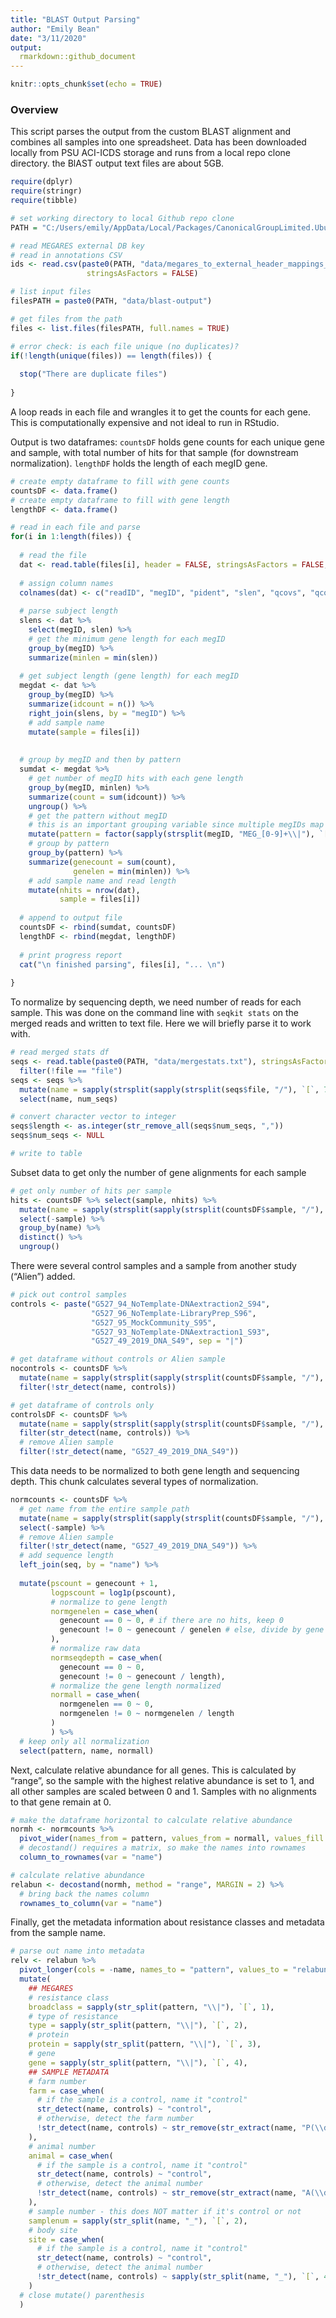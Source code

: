 ```yaml
---
title: "BLAST Output Parsing"
author: "Emily Bean"
date: "3/11/2020"
output: 
  rmarkdown::github_document
---
```


```r
knitr::opts_chunk$set(echo = TRUE)
```

### Overview

This script parses the output from the custom BLAST alignment and combines all samples into one spreadsheet. Data has been downloaded locally from PSU ACI-ICDS storage and runs from a local repo clone directory. the BlAST output text files are about 5GB.

```r

require(dplyr)
require(stringr)
require(tibble)

# set working directory to local Github repo clone
PATH = "C:/Users/emily/AppData/Local/Packages/CanonicalGroupLimited.UbuntuonWindows_79rhkp1fndgsc/LocalState/rootfs/home/emily/blasted"

# read MEGARES external DB key
# read in annotations CSV
ids <- read.csv(paste0(PATH, "data/megares_to_external_header_mappings_v2.00.csv"),
                 stringsAsFactors = FALSE)

# list input files
filesPATH = paste0(PATH, "data/blast-output")

# get files from the path 
files <- list.files(filesPATH, full.names = TRUE)

# error check: is each file unique (no duplicates)?
if(!length(unique(files)) == length(files)) {
  
  stop("There are duplicate files")
  
}
```


A loop reads in each file and wrangles it to get the counts for each gene. This is computationally expensive and not ideal to run in RStudio.

Output is two dataframes: `countsDF` holds gene counts for each unique gene and sample, with total number of hits for that sample (for downstream normalization). `lengthDF` holds the length of each megID gene. 

```r

# create empty dataframe to fill with gene counts
countsDF <- data.frame()
# create empty dataframe to fill with gene length
lengthDF <- data.frame()

# read in each file and parse
for(i in 1:length(files)) {
  
  # read the file
  dat <- read.table(files[i], header = FALSE, stringsAsFactors = FALSE, sep = "\t")
  
  # assign column names
  colnames(dat) <- c("readID", "megID", "pident", "slen", "qcovs", "qcovhsp", "qcovus")
  
  # parse subject length
  slens <- dat %>% 
    select(megID, slen) %>% 
    # get the minimum gene length for each megID
    group_by(megID) %>% 
    summarize(minlen = min(slen))
  
  # get subject length (gene length) for each megID
  megdat <- dat %>% 
    group_by(megID) %>% 
    summarize(idcount = n()) %>% 
    right_join(slens, by = "megID") %>% 
    # add sample name
    mutate(sample = files[i])
  
  
  # group by megID and then by pattern
  sumdat <- megdat %>% 
    # get number of megID hits with each gene length
    group_by(megID, minlen) %>% 
    summarize(count = sum(idcount)) %>% 
    ungroup() %>% 
    # get the pattern without megID
    # this is an important grouping variable since multiple megIDs map to a single gene
    mutate(pattern = factor(sapply(strsplit(megID, "MEG_[0-9]+\\|"), `[`, 2))) %>% 
    # group by pattern
    group_by(pattern) %>% 
    summarize(genecount = sum(count),
              genelen = min(minlen)) %>% 
    # add sample name and read length
    mutate(nhits = nrow(dat),
           sample = files[i])
  
  # append to output file
  countsDF <- rbind(sumdat, countsDF)
  lengthDF <- rbind(megdat, lengthDF)
  
  # print progress report
  cat("\n finished parsing", files[i], "... \n")
  
}

```


To normalize by sequencing depth, we need number of reads for each sample. This was done on the command line with `seqkit stats` on the merged reads and written to text file. Here we will briefly parse it to work with. 

```r

# read merged stats df
seqs <- read.table(paste0(PATH, "data/mergestats.txt"), stringsAsFactors = FALSE, header = TRUE)  %>% 
  filter(!file == "file") 
seqs <- seqs %>% 
  mutate(name = sapply(strsplit(sapply(strsplit(seqs$file, "/"), `[`, 7), ".extendedFrags.fastq"), `[`, 1)) %>% 
  select(name, num_seqs) 

# convert character vector to integer
seqs$length <- as.integer(str_remove_all(seqs$num_seqs, ","))
seqs$num_seqs <- NULL

# write to table

```

Subset data to get only the number of gene alignments for each sample

```r

# get only number of hits per sample
hits <- countsDF %>% select(sample, nhits) %>% 
  mutate(name = sapply(strsplit(sapply(strsplit(countsDF$sample, "/"), `[`, 13), ".txt"), `[`, 1)) %>% 
  select(-sample) %>% 
  group_by(name) %>% 
  distinct() %>% 
  ungroup()

```

There were several control samples and a sample from another study ("Alien") added. 

```r
# pick out control samples
controls <- paste("G527_94_NoTemplate-DNAextraction2_S94",
                  "G527_96_NoTemplate-LibraryPrep_S96",
                  "G527_95_MockCommunity_S95",
                  "G527_93_NoTemplate-DNAextraction1_S93",
                  "G527_49_2019_DNA_S49", sep = "|")

# get dataframe without controls or Alien sample
nocontrols <- countsDF %>% 
  mutate(name = sapply(strsplit(sapply(strsplit(countsDF$sample, "/"), `[`, 13), ".txt"), `[`, 1)) %>% 
  filter(!str_detect(name, controls))

# get dataframe of controls only
controlsDF <- countsDF %>% 
  mutate(name = sapply(strsplit(sapply(strsplit(countsDF$sample, "/"), `[`, 13), ".txt"), `[`, 1)) %>% 
  filter(str_detect(name, controls)) %>% 
  # remove Alien sample
  filter(!str_detect(name, "G527_49_2019_DNA_S49"))

```

This data needs to be normalized to both gene length and sequencing depth. This chunk calculates several types of normalization.

```r

normcounts <- countsDF %>% 
  # get name from the entire sample path
  mutate(name = sapply(strsplit(sapply(strsplit(countsDF$sample, "/"), `[`, 13), ".txt"), `[`, 1))  %>% 
  select(-sample) %>% 
  # remove Alien sample
  filter(!str_detect(name, "G527_49_2019_DNA_S49")) %>% 
  # add sequence length
  left_join(seq, by = "name") %>% 
 
  mutate(pscount = genecount + 1,
         logpscount = log1p(pscount),
         # normalize to gene length
         normgenelen = case_when(
           genecount == 0 ~ 0, # if there are no hits, keep 0
           genecount != 0 ~ genecount / genelen # else, divide by gene length
         ),
         # normalize raw data
         normseqdepth = case_when(
           genecount == 0 ~ 0,
           genecount != 0 ~ genecount / length),
         # normalize the gene length normalized
         normall = case_when(
           normgenelen == 0 ~ 0,
           normgenelen != 0 ~ normgenelen / length
         )
         ) %>% 
  # keep only all normalization
  select(pattern, name, normall)

```

Next, calculate relative abundance for all genes. This is calculated by "range", so the sample with the highest relative abundance is set to 1, and all other samples are scaled between 0 and 1. Samples with no alignments to that gene remain at 0.

```r

# make the dataframe horizontal to calculate relative abundance
normh <- normcounts %>% 
  pivot_wider(names_from = pattern, values_from = normall, values_fill = list(normall = 0)) %>% 
  # decostand() requires a matrix, so make the names into rownames
  column_to_rownames(var = "name")

# calculate relative abundance
relabun <- decostand(normh, method = "range", MARGIN = 2) %>% 
  # bring back the names column
  rownames_to_column(var = "name")

```

Finally, get the metadata information about resistance classes and metadata from the sample name.

```r

# parse out name into metadata
relv <- relabun %>% 
  pivot_longer(cols = -name, names_to = "pattern", values_to = "relabun") %>% 
  mutate(
    ## MEGARES 
    # resistance class
    broadclass = sapply(str_split(pattern, "\\|"), `[`, 1),
    # type of resistance
    type = sapply(str_split(pattern, "\\|"), `[`, 2),
    # protein
    protein = sapply(str_split(pattern, "\\|"), `[`, 3),
    # gene
    gene = sapply(str_split(pattern, "\\|"), `[`, 4),
    ## SAMPLE METADATA
    # farm number
    farm = case_when(
      # if the sample is a control, name it "control"
      str_detect(name, controls) ~ "control",
      # otherwise, detect the farm number
      !str_detect(name, controls) ~ str_remove(str_extract(name, "P(\\d)"), "P")
    ),
    # animal number
    animal = case_when(
      # if the sample is a control, name it "control"
      str_detect(name, controls) ~ "control",
      # otherwise, detect the animal number
      !str_detect(name, controls) ~ str_remove(str_extract(name, "A(\\d{1,2})"), "A")
    ),
    # sample number - this does NOT matter if it's control or not
    samplenum = sapply(str_split(name, "_"), `[`, 2),
    # body site
    site = case_when(
      # if the sample is a control, name it "control"
      str_detect(name, controls) ~ "control",
      # otherwise, detect the animal number
      !str_detect(name, controls) ~ sapply(str_split(name, "_"), `[`, 4)
    )
  # close mutate() parenthesis
  )


```

